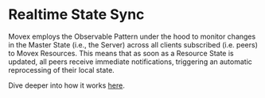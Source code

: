 # Realtime State Sync

Movex employs the Observable Pattern under the hood to monitor changes in the Master State (i.e., the Server) across all clients subscribed (i.e. peers) to Movex Resources. This means that as soon as a Resource State is updated, all peers receive immediate notifications, triggering an automatic reprocessing of their local state.

Dive deeper into how it works [here](/docs/how/state_sync).